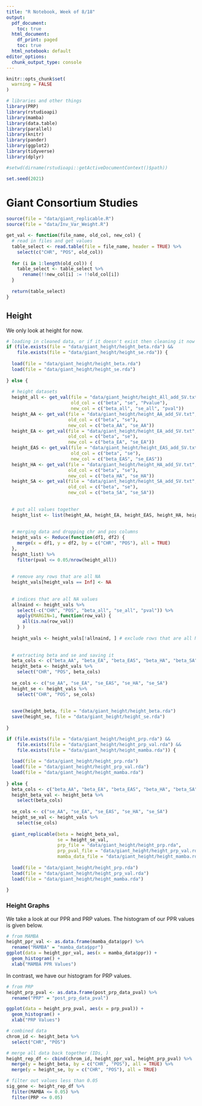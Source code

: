 ```yaml
---
title: "R Notebook, Week of 8/18"
output:
  pdf_document:
    toc: true
  html_document:
    df_print: paged
    toc: true
  html_notebook: default
editor_options:
  chunk_output_type: console
---
```


```r
knitr::opts_chunk$set(
  warning = FALSE
)
```


\newpage
```r
# libraries and other things
library(PRP)
library(rstudioapi)
library(mamba)
library(data.table)
library(parallel)
library(knitr)
library(pander)
library(ggplot2)
library(tidyverse)
library(dplyr)

#setwd(dirname(rstudioapi::getActiveDocumentContext()$path))

set.seed(2021)
```


# Giant Consortium Studies
```r
source(file = "data/giant_replicable.R")
source(file = "data/Inv_Var_Weight.R")
```

```r
get_val <- function(file_name, old_col, new_col) {
  # read in files and get values
  table_select <- read.table(file = file_name, header = TRUE) %>%
    select(c("CHR", "POS", old_col)) 
  
  for (i in 1:length(old_col)) {
    table_select <- table_select %>%
      rename(!!new_col[i] := !!old_col[i])
  }
  
  return(table_select)
}
```

\newpage
## Height
We only look at height for now.

```r
# loading in cleaned data, or if it doesn't exist then cleaning it now
if (file.exists(file = "data/giant_height/height_beta.rda") &&
    file.exists(file = "data/giant_height/height_se.rda")) {
  
  load(file = "data/giant_height/height_beta.rda")
  load(file = "data/giant_height/height_se.rda")
  
} else {
  
  # height datasets
  height_all <- get_val(file = "data/giant_height/height_All_add_SV.txt",
                        old_col = c("beta", "se", "Pvalue"),
                        new_col = c("beta_all", "se_all", "pval"))
  height_AA <- get_val(file = "data/giant_height/height_AA_add_SV.txt",
                       old_col = c("beta", "se"),
                       new_col = c("beta_AA", "se_AA"))
  height_EA <- get_val(file = "data/giant_height/height_EA_add_SV.txt",
                       old_col = c("beta", "se"),
                       new_col = c("beta_EA", "se_EA"))
  height_EAS <- get_val(file = "data/giant_height/height_EAS_add_SV.txt",
                        old_col = c("beta", "se"),
                        new_col = c("beta_EAS", "se_EAS"))
  height_HA <- get_val(file = "data/giant_height/height_HA_add_SV.txt",
                       old_col = c("beta", "se"),
                       new_col = c("beta_HA", "se_HA"))
  height_SA <- get_val(file = "data/giant_height/height_SA_add_SV.txt",
                       old_col = c("beta", "se"),
                       new_col = c("beta_SA", "se_SA"))
  
  
  # put all values together
  height_list <- list(height_AA, height_EA, height_EAS, height_HA, height_SA, height_all)
  
  
  # merging data and dropping chr and pos columns
  height_vals <- Reduce(function(df1, df2) {
    merge(x = df1, y = df2, by = c("CHR", "POS"), all = TRUE)
  },
  height_list) %>%
    filter(pval <= 0.05/nrow(height_all))
  
  
  # remove any rows that are all NA
  height_vals[height_vals == Inf] <- NA
  
  
  # indices that are all NA values
  allnaind <- height_vals %>%
    select(-c("CHR", "POS", "beta_all", "se_all", "pval")) %>%
    apply(MARGIN=1, function(row_val) {
      all(is.na(row_val))
    } )
  
  height_vals <- height_vals[!allnaind, ] # exclude rows that are all NA
  
  
  # extracting beta and se and saving it
  beta_cols <- c("beta_AA", "beta_EA", "beta_EAS", "beta_HA", "beta_SA")
  height_beta <- height_vals %>%
    select("CHR", "POS", beta_cols)
  
  se_cols <- c("se_AA", "se_EA", "se_EAS", "se_HA", "se_SA")
  height_se <- height_vals %>%
    select("CHR", "POS", se_cols)
  
  
  save(height_beta, file = "data/giant_height/height_beta.rda")
  save(height_se, file = "data/giant_height/height_se.rda")  
  
}
```

```r
if (file.exists(file = "data/giant_height/height_prp.rda") &&
    file.exists(file = "data/giant_height/height_prp_val.rda") &&
    file.exists(file = "data/giant_height/height_mamba.rda")) {
  
  load(file = "data/giant_height/height_prp.rda")
  load(file = "data/giant_height/height_prp_val.rda")
  load(file = "data/giant_height/height_mamba.rda")
  
} else {
  beta_cols <- c("beta_AA", "beta_EA", "beta_EAS", "beta_HA", "beta_SA")
  height_beta_val <- height_beta %>%
    select(beta_cols)
  
  se_cols <- c("se_AA", "se_EA", "se_EAS", "se_HA", "se_SA")
  height_se_val <- height_vals %>%
    select(se_cols)
  
  giant_replicable(beta = height_beta_val,
                   se = height_se_val,
                   prp_file = "data/giant_height/height_prp.rda",
                   prp_pval_file = "data/giant_height/height_prp_val.rda",
                   mamba_data_file = "data/giant_height/height_mamba.rda")
  
  load(file = "data/giant_height/height_prp.rda")
  load(file = "data/giant_height/height_prp_val.rda")
  load(file = "data/giant_height/height_mamba.rda")
  
}


```

### Height Graphs
We take a look at our PPR and PRP values. The histogram of our PPR values is given below.

```r
# from MAMBA
height_ppr_val <- as.data.frame(mamba_data$ppr) %>%
  rename("MAMBA" = "mamba_data$ppr")
ggplot(data = height_ppr_val, aes(x = mamba_data$ppr)) +
  geom_histogram() +
  xlab("MAMBA PPR Values")
```

In contrast, we have our histogram for PRP values.

```r
# from PRP
height_prp_pval <- as.data.frame(post_prp_data_pval) %>%
  rename("PRP" = "post_prp_data_pval")

ggplot(data = height_prp_pval, aes(x = prp_pval)) +
  geom_histogram() +
  xlab("PRP Values")
```


```r
# combined data
chrom_id <- height_beta %>%
  select("CHR", "POS")

# merge all data back together (IDs, )
height_rep_df <- cbind(chrom_id, height_ppr_val, height_prp_pval) %>%
  merge(y = height_beta, by = c("CHR", "POS"), all = TRUE) %>%
  merge(y = height_se, by = c("CHR", "POS"), all = TRUE)

# filter out values less than 0.05
sig_gene <- height_rep_df %>%
  filter(MAMBA <= 0.05) %>%
  filter(PRP <= 0.05)
```

